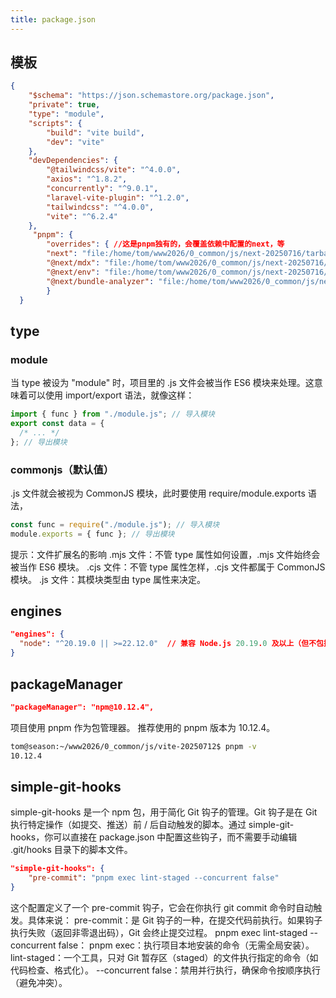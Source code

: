 ```yaml
---
title: package.json
---
```


## 模板

```json
{
    "$schema": "https://json.schemastore.org/package.json",
    "private": true,
    "type": "module",
    "scripts": {
        "build": "vite build",
        "dev": "vite"
    },
    "devDependencies": {
        "@tailwindcss/vite": "^4.0.0",
        "axios": "^1.8.2",
        "concurrently": "^9.0.1",
        "laravel-vite-plugin": "^1.2.0",
        "tailwindcss": "^4.0.0",
        "vite": "^6.2.4"
    },
     "pnpm": {
        "overrides": { //这是pnpm独有的，会覆盖依赖中配置的next，等
        "next": "file:/home/tom/www2026/0_common/js/next-20250716/tarballs/next.tar",
        "@next/mdx": "file:/home/tom/www2026/0_common/js/next-20250716/tarballs/next-mdx.tar",
        "@next/env": "file:/home/tom/www2026/0_common/js/next-20250716/tarballs/next-env.tar",
        "@next/bundle-analyzer": "file:/home/tom/www2026/0_common/js/next-20250716/tarballs/next-bundle-analyzer.tar"
        }
  }
```

## type

### module

当 type 被设为 "module" 时，项目里的 .js 文件会被当作 ES6 模块来处理。这意味着可以使用 import/export 语法，就像这样：

```js
import { func } from "./module.js"; // 导入模块
export const data = {
  /* ... */
}; // 导出模块
```

### commonjs（默认值）

.js 文件就会被视为 CommonJS 模块，此时要使用 require/module.exports 语法，

```js
const func = require("./module.js"); // 导入模块
module.exports = { func }; // 导出模块
```

提示：文件扩展名的影响
.mjs 文件：不管 type 属性如何设置，.mjs 文件始终会被当作 ES6 模块。
.cjs 文件：不管 type 属性怎样，.cjs 文件都属于 CommonJS 模块。
.js 文件：其模块类型由 type 属性来决定。

## engines

```json
"engines": {
  "node": "^20.19.0 || >=22.12.0"  // 兼容 Node.js 20.19.0 及以上（但不包括 21.x） 或 22.12.0 及以上 的版本。
}
```

## packageManager

```json
"packageManager": "npm@10.12.4",
```

项目使用 pnpm 作为包管理器。
推荐使用的 pnpm 版本为 10.12.4。

```bash
tom@season:~/www2026/0_common/js/vite-20250712$ pnpm -v
10.12.4
```

## simple-git-hooks

simple-git-hooks 是一个 npm 包，用于简化 Git 钩子的管理。Git 钩子是在 Git 执行特定操作（如提交、推送）前 / 后自动触发的脚本。通过 simple-git-hooks，你可以直接在 package.json 中配置这些钩子，而不需要手动编辑 .git/hooks 目录下的脚本文件。

```json
"simple-git-hooks": {
    "pre-commit": "pnpm exec lint-staged --concurrent false"
}
```

这个配置定义了一个 pre-commit 钩子，它会在你执行 git commit 命令时自动触发。具体来说：
pre-commit：是 Git 钩子的一种，在提交代码前执行。如果钩子执行失败（返回非零退出码），Git 会终止提交过程。
pnpm exec lint-staged --concurrent false：
pnpm exec：执行项目本地安装的命令（无需全局安装）。
lint-staged：一个工具，只对 Git 暂存区（staged）的文件执行指定的命令（如代码检查、格式化）。
--concurrent false：禁用并行执行，确保命令按顺序执行（避免冲突）。
